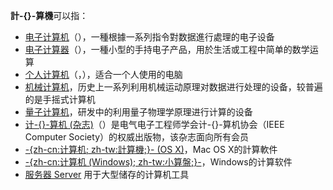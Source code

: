 {{NoteTA
|T=zh-hans:计算机;zh-hant:計算機;
|1=zh-hans:电子计算机;zh-hant:電腦;
|2=zh-hans:机械计算机;zh-hant:機械計算機;
|3=zh-hans:手摇式计算机;zh-hant:手搖式計算機;
|G1=IT
}}
'''計-{}-算機'''可以指：
* [[电子计算机|电子计算机]]（{{Lang-en|computer}}），一種根據一系列指令對数据進行處理的电子设备
* [[电子计算器|电子计算器]]（{{Lang-en|calculator}}），一種小型的手持电子产品，用於生活或工程中简单的数学运算
* [[个人计算机|个人计算机]]（{{Lang-en|personal computer}}，{{Lang|en|PC}}），适合一个人使用的电脑
* [[机械计算机|机械计算机]]，历史上一系列利用机械运动原理对数据进行处理的设备，较普遍的是手摇式计算机
* [[量子计算机|量子计算机]]，研发中的利用量子物理学原理进行计算的设备
* [[计算机_(杂志)|计-{}-算机 (杂志)]]（{{Lang-en|Computer}}）是电气电子工程师学会计-{}-算机协会（IEEE Computer Society）的权威出版物，该杂志面向所有会员
* [[操作系统_(OS_X)|-{zh-cn:计算机; zh-tw:計算機;}- (OS X)]]，Mac OS X的計算軟件
* [[操作系统|-{zh-cn:计算机 (Windows); zh-tw:小算盤;}-]]，Windows的计算软件
* [[服务器_Server|服务器 Server]] 用于大型储存的计算机工具

{{消歧義|Cat=三字消歧義}}